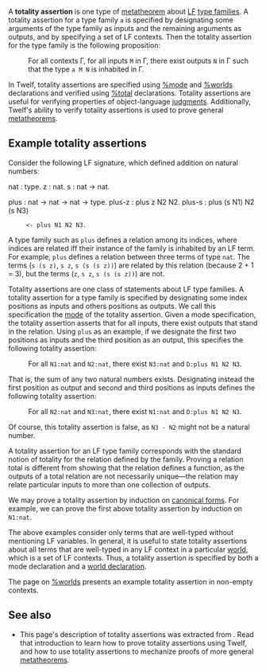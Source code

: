 A '''totality assertion''' is one type of [[metatheorem]] about [[LF]] [[type family|type families]].  A totality assertion for a type family <tt>a</tt> is specified by designating some arguments of the type family as inputs and the remaining arguments as outputs, and by specifying a set of LF contexts.  Then the totality assertion for the type family is the following proposition:

: For all contexts Γ, for all inputs <tt>M</tt> in Γ, there exist outputs <tt>N</tt> in Γ such that the type <tt>a M N</tt> is inhabited in Γ.

In Twelf, totality assertions are specified using [[%mode]] and [[%worlds]] declarations and verified using [[%total]] declarations.  Totality assertions are useful for verifying properties of object-language [[judgment]]s.  Additionally, Twelf's ability to verify totality assertions is used to prove general [[metatheorem]]s.  

== Example totality assertions == 

Consider the following LF signature, which defined addition on natural numbers:

<twelf>
nat : type.
z   : nat.
s   : nat -> nat.

plus   : nat -> nat -> nat -> type.
plus-z : plus z N2 N2.
plus-s : plus (s N1) N2 (s N3)
	  <- plus N1 N2 N3.
</twelf>

A type family such as <tt>plus</tt> defines a relation among its indices, where indices are related iff their instance of the family is inhabited by an LF term.  For example, <tt>plus</tt> defines a relation between three terms of type <tt>nat</tt>.  The terms (<tt>s (s z)</tt>, <tt>s z</tt>, <tt>s (s (s z))</tt>) are related by this relation (because 2 + 1 = 3), but the terms (<tt>z</tt>, <tt>s z</tt>, <tt>s (s (s z))</tt>) are not.

Totality assertions are one class of statements about LF type families. A totality assertion for a type family is specified by designating some index positions as inputs and others positions as outputs.  We call this specification the [[%mode|mode]] of the totality assertion.  Given a mode specification, the totality assertion asserts that for all inputs, there exist outputs that stand in the relation. Using <tt>plus</tt> as an example, if we designate the first two positions as inputs and the third position as an output, this specifies the following totality assertion:

: For all <tt>N1:nat</tt> and <tt>N2:nat</tt>, there exist <tt>N3:nat</tt> and <tt>D:plus N1 N2 N3</tt>.

That is, the sum of any two natural numbers exists.  Designating instead the first position as output and second and third positions as inputs defines the following totality assertion:

: For all <tt>N2:nat</tt> and <tt>N3:nat</tt>, there exist <tt>N1:nat</tt> and <tt>D:plus N1 N2 N3</tt>.

Of course, this totality assertion is false, as <tt>N3 - N2</tt> might not be a natural number.

A totality assertion for an LF type family corresponds with the standard notion of totality for the relation defined by the family.  Proving a relation total is different from showing that the relation defines a function, as the outputs of a total relation are not necessarily unique&mdash;the relation may relate particular inputs to more than one collection of outputs.

We may prove a totality assertion by induction on [[canonical forms]].  For example, we can prove the first above totality assertion by induction on <tt>N1:nat</tt>.  

The above examples consider only terms that are well-typed without mentioning LF variables. In general, it is useful to state totality assertions about all terms that are well-typed in any LF context in a particular [[world]], which is a set of LF contexts.  Thus, a totality assertion is specified by both a mode declaration and a [[%worlds|world declaration]].  

The page on [[%worlds]] presents an example totality assertion in non-empty contexts.

== See also ==
* This page's description of totality assertions was extracted from {{proving|title=Proving totality assertions about the natural numbers}}.  Read that introduction to learn how to prove totality assertions using Twelf, and how to use totality assertions to mechanize proofs of more general [[metatheorem]]s.